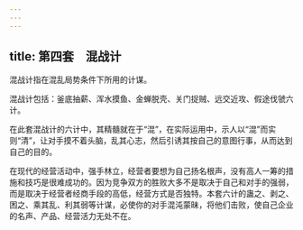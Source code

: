 ```yaml
---
---
---
```

title: 第四套　混战计
---




混战计指在混乱局势条件下所用的计谋。

混战计包括：釜底抽薪、浑水摸鱼、金蝉脱壳、关门捉贼、远交近攻、假途伐虢六计。

在此套混战计的六计中，其精髓就在于“混”，在实际运用中，示人以“混”而实则“清”，让对手摸不着头脑，乱其心志，然后引诱其按自己的意图行事，从而达到自己的目的。

在现代的经营活动中，强手林立，经营者要想为自己扬名根声，没有高人一筹的措施和技巧是很难成功的。因为竞争双方的胜败大多不是取决于自己和对手的强弱，而是取决于经营者经商手段的高低，经营方式是否独特。本套六计的蛊之、剥之、困之、乘其乱、利其弱等计谋，必使你的对手混沌蒙昧，将他们击败，使自己企业的名声、产品、经营活力无处不在。